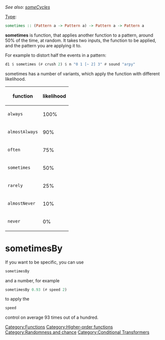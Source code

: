 <languages/>
<translate>
<!--T:1-->
{{DISPLAYTITLE:sometimes}} 
''See also: [[someCycles]]''

<!--T:2-->
[[Type signature|Type]]: <syntaxhighlight lang="haskell" inline>sometimes :: (Pattern a -> Pattern a) -> Pattern a -> Pattern a</syntaxhighlight>

<!--T:3-->
'''sometimes''' is function, that applies another function to a pattern, around 50% of the time, at random. It takes two inputs, the function to be applied, and the pattern you are applying it to. 

<!--T:4-->
For example to distort half the events in a pattern:

<!--T:5-->
<syntaxhighlight lang="haskell">
d1 $ sometimes (# crush 2) $ n "0 1 [~ 2] 3" # sound "arpy"
</syntaxhighlight>

<!--T:6-->
sometimes has a number of variants, which apply the function with different likelihood.

<!--T:7-->
{| class="wikitable"
|-
! function !! likelihood
|-
| <syntaxhighlight lang="haskell" inline>always</syntaxhighlight> || 100%
|-
| <syntaxhighlight lang="haskell" inline>almostAlways</syntaxhighlight> || 90%
|-
| <syntaxhighlight lang="haskell" inline>often</syntaxhighlight> || 75%
|-
| <syntaxhighlight lang="haskell" inline>sometimes</syntaxhighlight> || 50%
|-
| <syntaxhighlight lang="haskell" inline>rarely</syntaxhighlight> || 25%
|-
| <syntaxhighlight lang="haskell" inline>almostNever</syntaxhighlight> || 10%
|-
| <syntaxhighlight lang="haskell" inline>never</syntaxhighlight> || 0%
|}

= sometimesBy = <!--T:8-->

<!--T:9-->
If you want to be specific, you can use <syntaxhighlight lang="haskell" inline>sometimesBy</syntaxHighlight> and a number, for example <syntaxhighlight lang="haskell">sometimesBy 0.93 (# speed 2)</syntaxhighlight> to apply the <syntaxhighlight lang="haskell" inline>speed</syntaxhighlight> control on average 93 times out of a hundred.


<!--T:10-->
[[Category:Functions]] [[Category:Higher-order functions]] [[Category:Randomness and chance]] [[Category:Conditional Transformers]]
</translate>